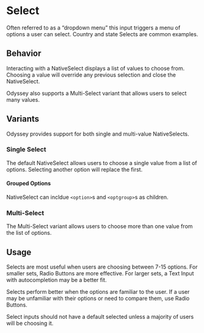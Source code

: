 
<Meta title="MUI Components/Forms/NativeSelect" anchor />

# Select

Often referred to as a “dropdown menu” this input triggers a menu of options a user can select. Country and state Selects are common examples.

<Canvas>
  <Story of={Stories.Default} />
</Canvas>

## Behavior

Interacting with a NativeSelect displays a list of values to choose from. Choosing a value will override any previous selection and close the NativeSelect.

Odyssey also supports a Multi-Select variant that allows users to select many values.

## Variants

Odyssey provides support for both single and multi-value NativeSelects.

### Single Select

The default NativeSelect allows users to choose a single value from a list of options. Selecting another option will replace the first.

<Canvas>
  <Story of={Stories.Default} />
</Canvas>

<Canvas>
  <Story of={Stories.DefaultDisabled} />
</Canvas>

<Canvas>
  <Story of={Stories.DefaultError} />
</Canvas>

#### Grouped Options

NativeSelect can incldue `<option>`s and `<optgroup>`s as children.

<Canvas>
  <Story of={Stories.DefaultGrouped} />
</Canvas>

### Multi-Select

The Multi-Select variant allows users to choose more than one value from the list of options.

<Canvas>
  <Story of={Stories.Multi} />
</Canvas>

## Usage

Selects are most useful when users are choosing between 7-15 options. For smaller sets, Radio Buttons are more effective. For larger sets, a Text Input with autocompletion may be a better fit.

Selects perform better when the options are familiar to the user. If a user may be unfamiliar with their options or need to compare them, use Radio Buttons.

Select inputs should not have a default selected unless a majority of users will be choosing it.
